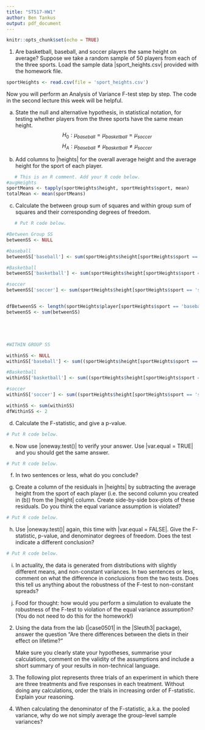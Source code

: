 ```yaml
---
title: "ST517-HW1"
author: Ben Tankus
output: pdf_document
---
```


```r
knitr::opts_chunk$set(echo = TRUE)
```

1. Are basketball, baseball, and soccer players the same height on average? Suppose we take a random sample of 50 players from each of the three sports. Load the sample data |sport_heights.csv| provided with the homework file.

```r
sportHeights <- read.csv(file = 'sport_heights.csv')
```


   Now you will perform an Analysis of Variance F-test step by step.  The code in the second lecture this week will be helpful.

   (a) State the null and alternative hypothesis, in statistical notation, for testing whether players from the three sports have the same mean height.
$$H_0: \mu_{baseball} = \mu_{basketball} = \mu_{soccer}$$
$$H_A: \mu_{baseball} \neq \mu_{basketball} \neq \mu_{soccer}$$

   (b) Add columns to |heights| for the overall average height and the average height for the sport of each player.

```r
   # This is an R comment. Add your R code below.
#avgHeights
sportMeans <- tapply(sportHeights$height, sportHeights$sport, mean)  
totalMean <- mean(sportMeans)
```

   (c) Calculate the between group sum of squares and within group sum of squares and their corresponding degrees of freedom.

```r
   # Put R code below.

#Between Group SS
betweenSS <- NULL

#baseball
betweenSS['baseball'] <- sum(sportHeights$height[sportHeights$sport == 'baseball']) * (sportMeans['baseball'] - totalMean)^2

#Basketball
betweenSS['basketball'] <- sum(sportHeights$height[sportHeights$sport == 'basketball']) * (sportMeans['basketball'] - totalMean)^2

#soccer
betweenSS['soccer'] <- sum(sportHeights$height[sportHeights$sport == 'soccer']) * (sportMeans['soccer'] - totalMean)^2


dfBetweenSS <- length(sportHeights$player[sportHeights$sport == 'baseball'])-1
betweenSS <- sum(betweenSS)





#WITHIN GROUP SS

withinSS <- NULL
withinSS['baseball'] <- sum((sportHeights$height[sportHeights$sport == 'baseball'] - sportMeans['baseball']) ^2)

#Basketball
withinSS['basketball'] <- sum((sportHeights$height[sportHeights$sport == 'basketball'] - sportMeans['basketball'])^2)

#soccer
withinSS['soccer'] <- sum((sportHeights$height[sportHeights$sport == 'soccer'] - sportMeans['soccer'] )^2)

withinSS <- sum(withinSS)
dfWithinSS <- 2

```

   (d) Calculate the F-statistic, and give a p-value.

   ```r
   # Put R code below.

   ```

   (e) Now use |oneway.test()| to verify your answer. Use |var.equal = TRUE| and you should get the same answer.

   ```r
   # Put R code below.

   ```

   (f) In two sentences or less, what do you conclude?

   (g) Create a column of the residuals in |heights| by subtracting the average height from the sport of each player (i.e. the second column you created in (b)) from the |height| column. Create side-by-side box-plots of these residuals. Do you think the equal variance assumption is violated?

   ```r
   # Put R code below.

   ```
   
   (h) Use |oneway.test()| again, this time with |var.equal = FALSE|. Give the F-statistic, p-value, and denominator degrees of freedom. Does the test indicate a different conclusion?

   ```r
   # Put R code below.

   ```
   

   (i) In actuality, the data is generated from distributions with slightly different means, and non-constant variances. In two sentences or less, comment on what the difference in conclusions from the two tests.  Does this tell us anything about the robustness of the F-test to non-constant spreads?

   (j) Food for thought: how would you perform a simulation to evaluate the robustness of the F-test to violation of the equal variance assumption? (You do not need to do this for the homework!)

2. Using the data from the lab (|case0501| in the |Sleuth3| package), answer the question "Are there differences between the diets in their effect on lifetime?"

   Make sure you clearly state your hypotheses, summarise your calculations, comment on the validity of the assumptions and include a short summary of your results in non-technical language.

3. The following plot represents three trials of an experiment in which there are three treatments and five responses in each treatment.  Without doing any calculations, order the trials in increasing order of F-statistic. Explain your reasoning.


4. When calculating the denominator of the F-statistic, a.k.a. the pooled variance, why do we not simply average the group-level sample variances?

